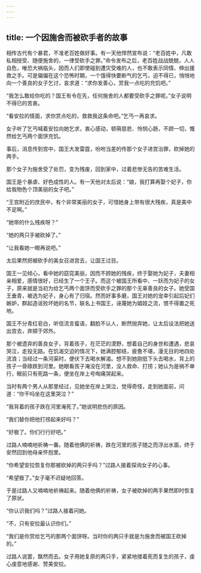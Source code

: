```yaml
---
---
---
```

title: 一个因施舍而被砍手者的故事
---




相传古代有个暴君，不准老百姓做好事。有一天他悍然宣布说：“老百姓中，凡敢私相授受、随便施舍的，一律受砍手之罪。”命令发布之后，老百姓战战兢兢，人人自危，唯恐大祸临头，因而人们即使碰到遭灾受难的人，也不敢表示同情、伸出援救之手。可是偏偏在这个恐怖时期，一个饿得快要断气的乞丐，迫不得已，悄悄地向一个善良的女子乞讨，哀求道：“求你发善心，赏我一点吃的充饥吧。”

“我怎么敢给你吃的？国王有令在先，任何施舍的人都要受砍手之罪呢。”女子说明不得已的苦衷。

“看安拉的情面，求你赏点吃的，救救我这条命吧。”乞丐一再哀求。

女子听了乞丐喊着安拉向她乞求，衷心感动，顿萌慈悲、怜悯心肠，不顾一切，慨然给乞丐两个面饼充饥。

事后，消息传到宫中，国王大发雷霆，吩咐当差的传那个女子进宫治罪，砍掉她的两手。

那个女子为施舍受了处罚，变为残废，回到家中，过着悲惨无告的苦难生活。

国王是个暴虐、好色成性的人。有一天他对太后说：“娘，我打算再娶个妃子，你给我物色个顶美丽的女子吧。”

“王宫附近的庶民中，有个非常美丽的女子，可惜她身上带有很大残疾，真是美中不足啊。”

“她带的什么残疾呀？”

“她的两只手被砍掉了。”

“让我看她一眼再说吧。”

太后果然把被砍手的美女召进宫去，让国王过目。

国王一见倾心，看中她的窈窕美丽，因而不顾她的残疾，终于娶她为妃子，夫妻相亲相爱，感情很好，已经生了一个王子。而这个被国王所看中、一跃而为妃子的女子，原来就是当初为给乞丐两个面饼而受砍手之罪的那个无辜善良的女子。她受国王垂青，被选为妃子，身心有了归宿。然而好事多磨，国王对她的宠幸引起后妃们嫉妒，群起造谣败坏她的名节，联名上书国王，诬蔑她为娼妓之流，恨不得置之死地。

国王不分青红皂白，听信流言蜚语，翻脸不认人，断然抛弃她，让太后设法把她送出宫去，弃掷于郊外。

那个被遗弃的善良女子，背着孩子，在茫茫的漠野，想着自己的身世和遭遇，悲哀哭泣，走投无路。在饥渴交迫的情况下，她满腔郁结，疲惫不堪，漫无目的地四处流浪；当经过一条河渠时，便伏下去喝水解渴。想不到她刚低下头去喝水，背上的孩子一骨碌跌到河里。她眼看孩子淹没在河里，没人救命、打捞；她认为是祸不单行，眼前只有死路一条，便坐在岸上号啕痛哭起来。

当时有两个男人从那里经过，见她坐在岸上哭泣，觉得奇怪，走到她面前，问道：“你干吗坐在这里哭泣？”

“我背着的孩子跌在河里淹死了。”她说明悲伤的原因。

“我们替你把他打捞起来好吗？”

“好极了。你们行行好吧。”

过路人喃喃地祈祷一番。随着他俩的祈祷，跌在河里的孩子随之而浮出水面，终于安然回到他母亲怀抱里。

“你希望安拉恢复你那被砍掉的两只手吗？”过路人接着探询女子的心事。

“希望极了。”女子毫不迟疑地回答。

于是过路人又喃喃地祈祷起来。随着他俩的祈祷，女子被砍掉的两手果然即时恢复了原状。

“你认识我们吗？”过路人接着问她。

“不，只有安拉最认识你们。”

“我们是你赏给乞丐的那两个面饼呀。当时你的两只手就是为施舍而被国王砍掉的。”

过路人说罢，飘然而去。女子用她复原的两只手，紧紧地搂着死而复生的孩子，虔心虔意地感谢、赞美安拉。